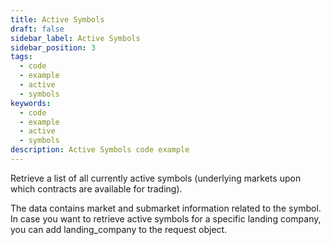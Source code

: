 ```yaml
---
title: Active Symbols
draft: false
sidebar_label: Active Symbols
sidebar_position: 3
tags:
  - code
  - example
  - active
  - symbols
keywords:
  - code
  - example
  - active
  - symbols
description: Active Symbols code example
---
```



Retrieve a list of all currently active symbols (underlying markets upon which contracts are available for trading).

<SandboxIframe sandbox={sandboxes.active_symbols} />

The data contains market and submarket information related to the symbol. In case you want to retrieve active symbols for a specific landing company, you can add landing_company to the request object.
